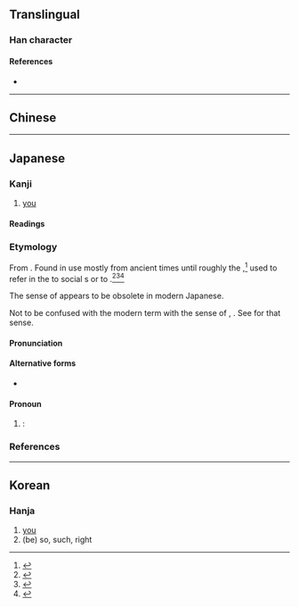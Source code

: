 {{also|你|妳|您|祢}}
{{character info/new}}
==Translingual==

===Han character===
{{Han char|rn=9|rad=人|as=14|sn=16|four=|canj=OMFB|ids=⿰亻爾}}

====References====
* {{Han ref|kx=0120.111|dkj=01244|hdz=10230.080|uh=511E|ud=20766}}

----

==Chinese==
{{zh-see|你|v}}

----

==Japanese==

===Kanji===
{{ja-kanji|grade=|rs=人14}}

# [[you]]

====Readings====
{{ja-readings
|goon=に
|kanon=じ
|kun=おれ-, なんじ, しかり, その, のみ
}}

===Etymology===
{{ja-kanjitab|yomi=k|おれ}}

From {{inh|ja|ojp|sort=おれ|-}}. Found in use mostly from ancient times until roughly the {{w|Heian period}},<ref name="KDJ">{{R:Kokugo Dai Jiten}}</ref> used to refer in the {{l|en|second person}} to social {{l|en|inferior}}s or to {{l|en|insult}}.<ref name="KDJ">{{R:Kokugo Dai Jiten}}</ref><ref name="DJR">{{R:Daijirin}}</ref><ref name="DJS">{{R:Daijisen}}</ref>

The {{l|en|second person}} sense of {{m|en|you}} appears to be obsolete in modern Japanese.

Not to be confused with the modern term {{m|ja|俺|tr=ore}} with the {{l|en|first person}} sense of {{m|en|I}}, {{m|en|me}}. See {{m|ja|俺}} for that sense.

====Pronunciation====
{{ja-pron|yomi=k|おれ|acc=0|acc_ref=DJR}}

====Alternative forms====
* {{ja-l|爾}}

====Pronoun====
{{ja-pos|pronoun|おれ}}

# {{lb|ja|archaic|vulgar|sort=おれ}} {{alternative form of|lang=ja|爾}}: {{l|en|you}}

===References===
<references />

----

==Korean==

===Hanja===
{{ko-hanja|hangeul=[[이]]>[[니]]|eumhun=|rv=i>ni|mr=i>ni|y=i>ni}}

# [[you]]
# (be) so, such, right